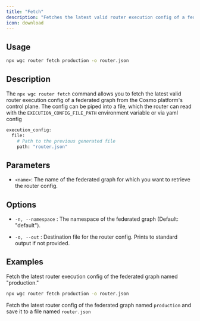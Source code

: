 ---
title: "Fetch"
description: "Fetches the latest valid router execution config of a federated graph."
icon: download
---

## Usage

```bash
npx wgc router fetch production -o router.json
```

## Description

The `npx wgc router fetch` command allows you to fetch the latest valid router execution config of a federated graph from the Cosmo platform's control plane. The config can be piped into a file, which the router can read with the `EXECUTION_CONFIG_FILE_PATH` environment variable or via yaml config

```bash
execution_config:
  file:
    # Path to the previous generated file
    path: "router.json"
```

## Parameters

* `<name>`: The name of the federated graph for which you want to retrieve the router config.

## Options

* `-n, --namespace` : The namespace of the federated graph (Default: "default").

* `-o, --out` : Destination file for the router config. Prints to standard output if not provided.

## Examples

Fetch the latest router execution config of the federated graph named "production."

```bash
npx wgc router fetch production -o router.json
```

Fetch the latest router config of the federated graph named `production` and save it to a file named `router.json`

